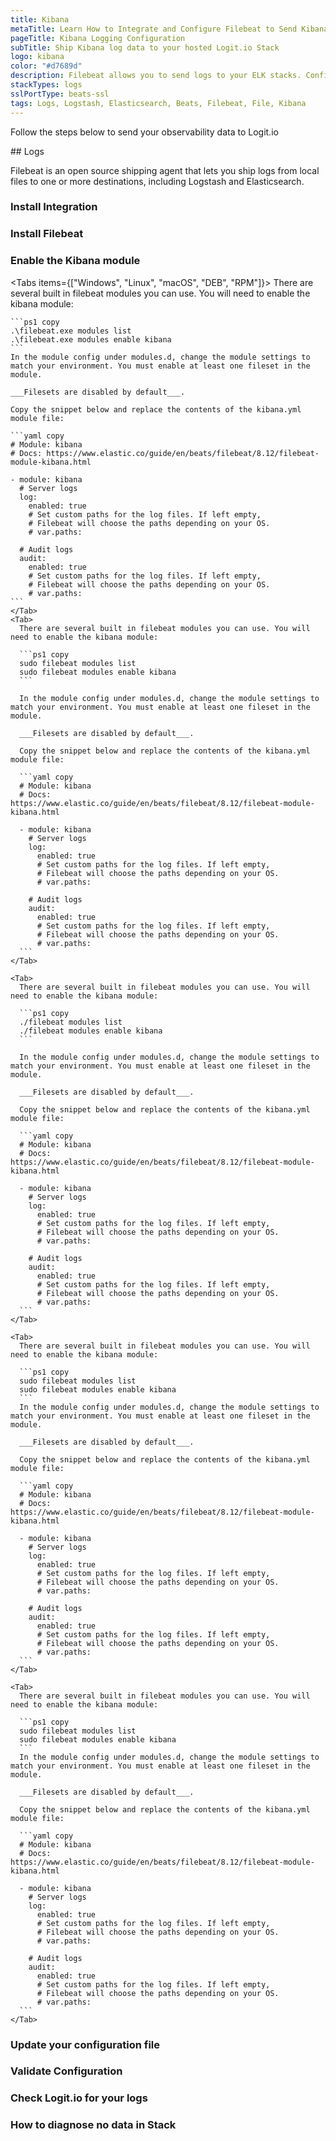 ```yaml
---
title: Kibana
metaTitle: Learn How to Integrate and Configure Filebeat to Send Kibana Logs
pageTitle: Kibana Logging Configuration
subTitle: Ship Kibana log data to your hosted Logit.io Stack
logo: kibana
color: "#d7689d"
description: Filebeat allows you to send logs to your ELK stacks. Configure Filebeat to send Kibana logs to Logstash and Elasticsearch.  
stackTypes: logs
sslPortType: beats-ssl
tags: Logs, Logstash, Elasticsearch, Beats, Filebeat, File, Kibana
---
```


Follow the steps below to send your observability data to Logit.io

<Steps>
  ## Logs

  Filebeat is an open source shipping agent that lets you ship logs from local files to one or more destinations, 
  including Logstash and Elasticsearch.
  
  ### Install Integration
  <InstallIntegration/>

  ### Install Filebeat

  <InstallFilebeat />

  ### Enable the Kibana module

  <Tabs items={["Windows", "Linux", "macOS", "DEB", "RPM"]}>
    <Tab>
    There are several built in filebeat modules you can use. You will need to enable the kibana module:

    ```ps1 copy
    .\filebeat.exe modules list
    .\filebeat.exe modules enable kibana
    ```
    In the module config under modules.d, change the module settings to match your environment. You must enable at least one fileset in the module. 
    
    ___Filesets are disabled by default___.

    Copy the snippet below and replace the contents of the kibana.yml module file:

    ```yaml copy
    # Module: kibana
    # Docs: https://www.elastic.co/guide/en/beats/filebeat/8.12/filebeat-module-kibana.html

    - module: kibana
      # Server logs
      log:
        enabled: true
        # Set custom paths for the log files. If left empty,
        # Filebeat will choose the paths depending on your OS.
        # var.paths:

      # Audit logs
      audit:
        enabled: true
        # Set custom paths for the log files. If left empty,
        # Filebeat will choose the paths depending on your OS.
        # var.paths:
    ```
    </Tab>
    <Tab>
      There are several built in filebeat modules you can use. You will need to enable the kibana module:

      ```ps1 copy
      sudo filebeat modules list
      sudo filebeat modules enable kibana
      ```

      In the module config under modules.d, change the module settings to match your environment. You must enable at least one fileset in the module. 
      
      ___Filesets are disabled by default___.

      Copy the snippet below and replace the contents of the kibana.yml module file:

      ```yaml copy
      # Module: kibana
      # Docs: https://www.elastic.co/guide/en/beats/filebeat/8.12/filebeat-module-kibana.html

      - module: kibana
        # Server logs
        log:
          enabled: true
          # Set custom paths for the log files. If left empty,
          # Filebeat will choose the paths depending on your OS.
          # var.paths:

        # Audit logs
        audit:
          enabled: true
          # Set custom paths for the log files. If left empty,
          # Filebeat will choose the paths depending on your OS.
          # var.paths:
      ```
    </Tab>

    <Tab>
      There are several built in filebeat modules you can use. You will need to enable the kibana module:

      ```ps1 copy
      ./filebeat modules list
      ./filebeat modules enable kibana
      ```

      In the module config under modules.d, change the module settings to match your environment. You must enable at least one fileset in the module. 
      
      ___Filesets are disabled by default___.

      Copy the snippet below and replace the contents of the kibana.yml module file:

      ```yaml copy
      # Module: kibana
      # Docs: https://www.elastic.co/guide/en/beats/filebeat/8.12/filebeat-module-kibana.html

      - module: kibana
        # Server logs
        log:
          enabled: true
          # Set custom paths for the log files. If left empty,
          # Filebeat will choose the paths depending on your OS.
          # var.paths:

        # Audit logs
        audit:
          enabled: true
          # Set custom paths for the log files. If left empty,
          # Filebeat will choose the paths depending on your OS.
          # var.paths:
      ```
    </Tab>

    <Tab>
      There are several built in filebeat modules you can use. You will need to enable the kibana module:

      ```ps1 copy
      sudo filebeat modules list
      sudo filebeat modules enable kibana
      ```
      In the module config under modules.d, change the module settings to match your environment. You must enable at least one fileset in the module. 
      
      ___Filesets are disabled by default___.

      Copy the snippet below and replace the contents of the kibana.yml module file:

      ```yaml copy
      # Module: kibana
      # Docs: https://www.elastic.co/guide/en/beats/filebeat/8.12/filebeat-module-kibana.html

      - module: kibana
        # Server logs
        log:
          enabled: true
          # Set custom paths for the log files. If left empty,
          # Filebeat will choose the paths depending on your OS.
          # var.paths:

        # Audit logs
        audit:
          enabled: true
          # Set custom paths for the log files. If left empty,
          # Filebeat will choose the paths depending on your OS.
          # var.paths:
      ```
    </Tab>

    <Tab>
      There are several built in filebeat modules you can use. You will need to enable the kibana module:

      ```ps1 copy
      sudo filebeat modules list
      sudo filebeat modules enable kibana
      ```
      In the module config under modules.d, change the module settings to match your environment. You must enable at least one fileset in the module. 
      
      ___Filesets are disabled by default___.
      
      Copy the snippet below and replace the contents of the kibana.yml module file:

      ```yaml copy
      # Module: kibana
      # Docs: https://www.elastic.co/guide/en/beats/filebeat/8.12/filebeat-module-kibana.html

      - module: kibana
        # Server logs
        log:
          enabled: true
          # Set custom paths for the log files. If left empty,
          # Filebeat will choose the paths depending on your OS.
          # var.paths:

        # Audit logs
        audit:
          enabled: true
          # Set custom paths for the log files. If left empty,
          # Filebeat will choose the paths depending on your OS.
          # var.paths:
      ```
    </Tab>
  </Tabs>

  ### Update your configuration file

  <UpdateFilebeatConfigFile />

  ### Validate Configuration

  <ValidateBeat beatname="filebeat" />

  ### Check Logit.io for your logs
  <LaunchStack utmMedium="logs" utmCampaign="kibana" source="kibana" />

  ### How to diagnose no data in Stack

  <DiagnoseNoData />


</Steps>